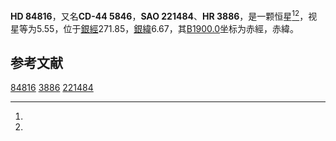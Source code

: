 {{Starbox begin
| name = HD 84816
}}
{{Starbox observe
| epoch = [[J2000.0|J2000.0]]
| constell = {{星座名待查}}<ref name=SIMBAD>{{cite web
 | url=http://simbad.u-strasbg.fr/simbad/sim-id?Ident=HR+3886
 | title=Pulsating variable Star
 | publisher=Centre de Données astronomiques de Strasbourg
 | work=SIMBAD
 | accessdate=2012-07-13
 | archive-date=2016-03-17
 | archive-url=https://web.archive.org/web/20160317092127/http://simbad.u-strasbg.fr/simbad/sim-id?Ident=HR+3886
 | dead-url=no
 }}</ref><ref name=DATA>{{cite web
 | url=http://vizier.u-strasbg.fr/viz-bin/VizieR-5?-out.add=.&-source=5050&-corr=PK=HR&-out.max=9999&HR=3886
 | title=VizieR Detailed Page
 | accessdate=2012-07-13
 | archive-date=2016-03-04
 | archive-url=https://web.archive.org/web/20160304233042/http://vizier.u-strasbg.fr/viz-bin/VizieR-5?-out.add=.&-source=5050&-corr=PK=HR&-out.max=9999&HR=3886
 | dead-url=no
 }}</ref>
| 星官 = 
| ra = {{RA|9|46|30.4}}<ref name=SIMBAD /><ref name=DATA />
| dec = {{DEC|-44|45|18}}<ref name=SIMBAD /><ref name=DATA />
| appmag_v = 5.55<ref name=SIMBAD /><ref name=DATA />
}}
{{Starbox character
| class = B2.5IV<ref name=SIMBAD /><ref name=DATA />
| b-v = -0.18<ref name=SIMBAD /><ref name=DATA />
| u-b = -0.72<ref name=SIMBAD /><ref name=DATA />
| r-i = -0.15<ref name=SIMBAD /><ref name=DATA />
| variable = 
}}
{{Starbox astrometry
| radial_v = -0.72
| prop_mo_ra = -4
| parallax = 
| p_error = 
}}
{{Starbox catalog
| names =CD-44 5846，[[SAO星表|SAO]] 221484，[[HD星表|HD]] 84816，[[HR星表|HR]] 3886}}
{{Starbox reference |Simbad=HR+3886}}
{{Starbox end}}

'''HD 84816'''，又名'''CD-44 5846'''，'''SAO 221484'''、'''HR 3886'''，是一颗恒星<ref name=SIMBAD /><ref name=DATA />，视星等为5.55，位于[[銀道座標系|銀經]]271.85，[[銀道座標系|銀緯]]6.67，其[[B1900.0|B1900.0]]坐标为赤經{{RA|9|42|36.3}}，赤緯{{DEC|-44|6.67|33}}。

== 参考文献 ==
{{reflist}}

{{star-stub}}

[[Category:HD和HDE天體|84816]]
[[Category:HR天體|3886]]
[[Category:SAO天體|221484]]